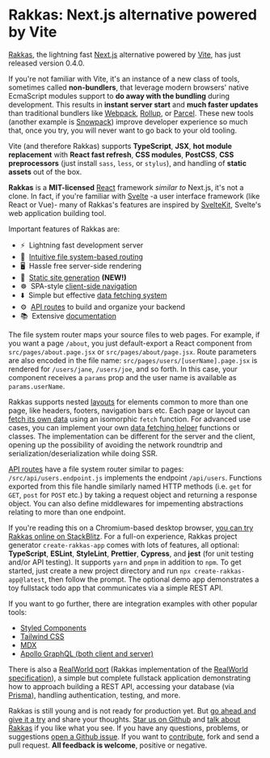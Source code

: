 
# Rakkas: Next.js alternative powered by Vite

<BlogPostHeader date="October 14, 2021" />

[Rakkas](https://github.com/rakkasjs/rakkasjs), the lightning fast [Next.js](https://nextjs.org) alternative powered by [Vite](https://vitejs.dev), has just released version 0.4.0.

If you're not familiar with Vite, it's an instance of a new class of tools, sometimes called **non-bundlers**, that leverage modern browsers' native EcmaScript modules support to **do away with the bundling** during development. This results in **instant server start** and **much faster updates** than traditional bundlers like [Webpack](https://webpack.js.org), [Rollup](https://rollupjs.org), or [Parcel](https://parceljs.org). These new tools (another example is [Snowpack](https://www.snowpack.dev)) improve developer experience so much that, once you try, you will never want to go back to your old tooling.

Vite (and therefore Rakkas) supports **TypeScript**, **JSX**, **hot module replacement** with **React fast refresh**, **CSS modules**, **PostCSS**, **CSS preprocessors** (just install `sass`, `less`, or `stylus`), and handling of **static assets** out of the box.

**Rakkas** is a **MIT-licensed** [React](https://reactjs.org) framework _similar to_ Next.js, it's not a clone. In fact, if you're familiar with [Svelte](https://svelte.dev) -a user interface framework (like React or Vue)- many of Rakkas's features are inspired by [SvelteKit](https://kit.svelte.dev), Svelte's web application building tool.

Important features of Rakkas are:

- ⚡&nbsp; Lightning fast development server
- 📁&nbsp; [Intuitive file system-based routing](https://rakkasjs.org/guide/navigation)
- 🖥️&nbsp; Hassle free server-side rendering
- 📄&nbsp; [Static site generation](https://rakkasjs.org/guide/static-site-generation) **(NEW!)**
- ☸️&nbsp; SPA-style [client-side navigation](https://rakkasjs.org/guide/navigation)
- ⬇️&nbsp; Simple but effective [data fetching system](https://rakkasjs.org/guide/data-fetching)
- ⚙️&nbsp; [API routes](https://rakkasjs.org/guide/api-routes) to build and organize your backend
- 📚&nbsp; Extensive [documentation](https://rakkasjs.org/guide)

The file system router maps your source files to web pages. For example, if you want a page `/about`, you just default-export a React component from `src/pages/about.page.jsx` or `src/pages/about/page.jsx`. Route parameters are also encoded in the file name: `src/pages/users/[userName].page.jsx` is rendered for `/users/jane`, `/users/joe`, and so forth. In this case, your component receives a `params` prop and the user name is available as `params.userName`.

Rakkas supports nested [layouts](https://rakkasjs.org/guide/layouts) for elements common to more than one page, like headers, footers, navigation bars etc. Each page or layout can [fetch its own data](https://rakkasjs.org/guide/data-fetching) using an isomorphic `fetch` function. For advanced use cases, you can implement your own [data fetching helper](https://rakkasjs.org/guide/load-helpers) functions or classes. The implementation can be different for the server and the client, opening up the possibility of avoiding the network roundtrip and serialization/deserialization while doing SSR.

[API routes](https://rakkasjs.org/guide/api-routes) have a file system router similar to pages: `/src/api/users.endpoint.js` implements the endpoint `/api/users`. Functions exported from this file handle similarly named HTTP methods (i.e. `get` for `GET`, `post` for `POST` etc.) by taking a request object and returning a response object. You can also define middlewares for impementing abstractions relating to more than one endpoint.

If you're reading this on a Chromium-based desktop browser, [you can try Rakkas online on StackBlitz](https://stackblitz.com/edit/rakkas-demo-ts?file=src%2Fpages%2Fpage.tsx). For a full-on experience, Rakkas project generator `create-rakkas-app` comes with lots of features, all optional: **TypeScript**, **ESLint**, **StyleLint**, **Prettier**, **Cypress**, and **jest** (for unit testing and/or API testing). It supports `yarn` and `pnpm` in addition to `npm`. To get started, just create a new project directory and run `npx create-rakkas-app@latest`, then follow the prompt. The optional demo app demonstrates a toy fullstack todo app that communicates via a simple REST API.

If you want to go further, there are integration examples with other popular tools:

- [Styled Components](https://github.com/rakkasjs/rakkasjs/tree/main/examples/styled-components)
- [Tailwind CSS](https://github.com/rakkasjs/rakkasjs/tree/main/examples/tailwind)
- [MDX](https://github.com/rakkasjs/rakkasjs/tree/main/examples/mdx)
- [Apollo GraphQL (both client and server)](https://github.com/rakkasjs/rakkasjs/tree/main/examples/apollo-graphql)

There is also a [RealWorld port](https://github.com/rakkasjs/rakkas-realworld) (Rakkas implementation of the [RealWorld specification](https://github.com/gothinkster/realworld)), a simple but complete fullstack application demonstrating how to approach building a REST API, accessing your database (via [Prisma](https://www.prisma.io)), handling authentication, testing, and more.

Rakkas is still young and is not ready for production yet. But [go ahead and give it a try](https://stackblitz.com/edit/rakkas-demo-ts?file=src%2Fpages%2Fpage.tsx) and share your thoughts. [Star us on Github](https://github.com/rakkasjs/rakkasjs/stargazers) and [talk about Rakkas](https://twitter.com/intent/tweet?text=I%20gave%20%23RakkasJS%20a%20try!&url=https%3A%2F%2Fgithub.com%2Frakkasjs%2Frakkasjs) if you like what you see. If you have any questions, problems, or suggestions [open a Github issue](https://github.com/rakkasjs/rakkasjs/issues/new). If you want to [contribute](https://github.com/rakkasjs/rakkasjs/blob/main/CONTRIBUTING.md), fork and send a pull request. **All feedback is welcome**, positive or negative.
